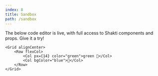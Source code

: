 ```yaml
---
index: 8
title: Sandbox
path: /sandbox
---
```


The below code editor is live, with full access to Shakti components and props. Give it a try!

```tsx live=true
<Grid alignCenter>
    <Row flexCol>
        <Col px={14} color="green">green 🌲</Col>
        <Col bgColor="blue">🍄</Col>
    </Row>
</Grid>
```